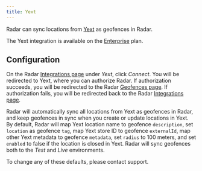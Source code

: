 ```yaml
---
title: Yext
---
```


Radar can sync locations from [Yext](http://www.yext.com) as geofences in Radar.

The Yext integration is available on the [Enterprise](https://radar.com/pricing) plan.

## Configuration

On the Radar [Integrations page](/integrations) under *Yext*, click *Connect*. You will be redirected to Yext, where you can authorize Radar. If authorization succeeds, you will be redirected to the Radar [Geofences page](/geofences). If authorization fails, you will be redirected back to the Radar [Integrations page](/integrations).

Radar will automatically sync all locations from Yext as geofences in Radar, and keep geofences in sync when you create or update locations in Yext. By default, Radar will map Yext location name to geofence `description`, set `location` as geofence `tag`, map Yext store ID to geofence `externalId`, map other Yext metadata to geofence `metadata`, set `radius` to 100 meters, and set `enabled` to false if the location is closed in Yext. Radar will sync geofences both to the *Test* and *Live* environments.

To change any of these defaults, please contact support.

